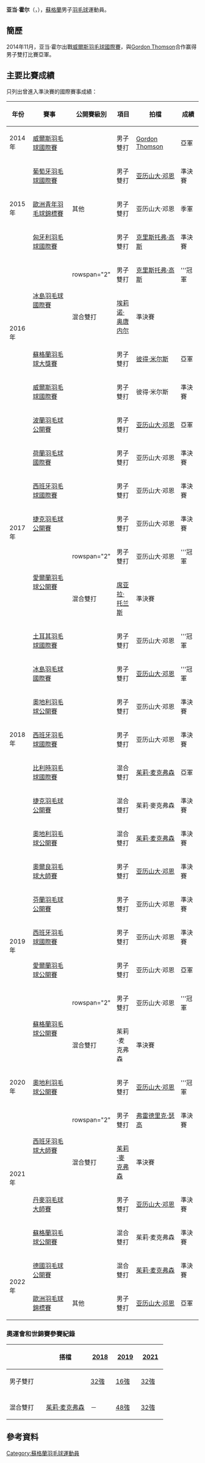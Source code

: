 {{noteTA|G1=Badminton}}
{{Infobox 羽球選手
| playername              = 亚当·霍尔<br/>{{lang|en|Adam Hall}}
| image                   = 
| size                    = 
| caption                 = 
| birth_name              = 
| date_of_birth           = {{birth_date_and_age|1996|2|12}}
| place_of_birth          = {{SCO}}[[歐文_(蘇格蘭)|歐文]]
| height                  = {{height|m=1.87}}
| weight                  = 
| event                   = 男子單打、男子雙打、混合雙打
| country                 = {{SCO}}
| years_active            = 
| handedness              = 右手
| coach                   = 
| highest_ranking         = 第212位（男雙-[[亚历山大·邦德|邦德]]）
| date_of_highest_ranking = 2015年4月16日<ref name="ranking">[http://bwfcontent.tournamentsoftware.com/ranking/player.aspx?id=9494&player=362684 BWF World Ranking - Ranking of Adam HALL (85159)]{{en}}</ref>
| current_ranking         = 第1714位（男單）<br/>第271位（男雙-[[Gordon_Thomson|Thomson]]）<br/>第299位（男雙-[[罗伯·布莱尔|布莱尔]]）<br/>第475位（男雙-[[亚历山大·邓恩|邓恩]]）<br/>第672位（男雙-[[马修·卡德尔|卡德尔]]）<br/>第708位（男雙-[[Gregory_Mairs|Mairs]]）<br/>第239位（混雙-[[茱莉·麦克弗森|麦克弗森]]）<br/>第774位（混雙-[[凯特琳·普林格尔|普林格尔]]）<br/>第1046位（混雙-[[丽贝卡·芬德利|芬德利]]）
| date_of_current_ranking = 2015年8月6日<ref>[http://bwfcontent.tournamentsoftware.com/ranking/category.aspx?id=9494&category=472 BWF World Ranking - BWF世界排名榜 (8/6/2015) - Men's singles] {{Wayback|url=http://bwfcontent.tournamentsoftware.com/ranking/category.aspx?id=9494&category=472 |date=20200323170344 }}{{en}}</ref><ref>[http://bwfcontent.tournamentsoftware.com/ranking/category.aspx?id=9494&category=474 BWF World Ranking - BWF世界排名榜 (8/6/2015) - Men's doubles] {{Wayback|url=http://bwfcontent.tournamentsoftware.com/ranking/category.aspx?id=9494&category=474 |date=20200323170349 }}{{en}}</ref><ref>[http://bwfcontent.tournamentsoftware.com/ranking/category.aspx?id=9494&category=476 BWF World Ranking - BWF世界排名榜 (8/6/2015) - Mixed doubles] {{Wayback|url=http://bwfcontent.tournamentsoftware.com/ranking/category.aspx?id=9494&category=476 |date=20200417074119 }}{{en}}</ref>
| played                  = 5勝–10負（男單）<br/>88勝–51負（男雙）<br/>36勝–40負（混雙）
| titles                  = 
| bwf_profile             = AF610B05-D057-4C84-B769-25A636A67636
| bwf_id                  = 85159
| updated                 = 2015年8月7日
}}
{{MedalTableTop|width=286px}}
{{MedalSport | 男子[[羽毛球|羽毛球]]}}
{{MedalCountry | {{SCO}}}}
{{MedalCompetition | [[歐洲羽毛球錦標賽|歐洲羽毛球錦標賽]]}}
{{MedalSilver| [[2022年歐洲羽毛球錦標賽|2022年 馬德里]] | 男子雙打 }}
{{MedalCompetition | [[歐洲青年羽毛球錦標賽|歐洲青年羽毛球錦標賽]]}}
{{MedalBronze| [[2015年歐洲青年羽毛球錦標賽|2015年 盧賓]] | 男子雙打 }}
{{MedalBottom}}
'''亚当·霍尔'''（{{lang-en|Adam Hall}}，{{bd|1996年|2月12日||}}），[[蘇格蘭|蘇格蘭]]男子[[羽毛球|羽毛球]]運動員。

==簡歷==
2014年11月，亚当·霍尔出戰[[2014年威爾斯羽毛球國際賽|威爾斯羽毛球國際賽]]，與[[Gordon_Thomson|Gordon Thomson]]合作赢得男子雙打比賽亞軍。

==主要比賽成績==
只列出曾進入準決賽的國際賽事成績：
{| class=wikitable style="text-align:center; font-size:small;" 
!width="50"|年份
!width="180"|賽事
!width="80"|公開賽級別
!width="60"|項目
!width="140"|拍檔
!width="50"|成績
|-
!rowspan="1"|2014年
|[[2014年威爾斯羽毛球國際賽|威爾斯羽毛球國際賽]]
|{{BWFIC}}
|男子雙打
|[[Gordon_Thomson|Gordon Thomson]]
|bgcolor="silver"|亞軍
|-
!rowspan="3"|2015年
|[[2015年葡萄牙羽毛球國際賽|葡萄牙羽毛球國際賽]]
|{{BWFIS}}
|男子雙打
|[[亚历山大·邓恩|亚历山大·邓恩]]
|bgcolor="#b8860b"|準決賽
|-
|[[2015年歐洲青年羽毛球錦標賽|歐洲青年羽毛球錦標賽]]
|其他
|男子雙打
|亚历山大·邓恩
|bgcolor="#b8860b"|季軍
|-
|[[2015年匈牙利羽毛球國際賽|匈牙利羽毛球國際賽]]
|{{BWFIS}}
|男子雙打
|{{flagicon|ENG}} [[克里斯托弗·高斯|克里斯托弗·高斯]]
|bgcolor="#b8860b"|準決賽
|-
!rowspan="4"|2016年
|rowspan="2"|[[2016年冰島羽毛球國際賽|冰島羽毛球國際賽]]
|rowspan="2" {{BWFIS}}
|男子雙打
|{{flagicon|ENG}} [[克里斯托弗·高斯|克里斯托弗·高斯]]
|bgcolor="gold"|'''冠軍
|-
|混合雙打
|[[埃莉诺·奥唐内尔|埃莉诺·奥唐内尔]]
|bgcolor="#b8860b"|準決賽
|-
|[[2016年蘇格蘭羽毛球大獎賽|蘇格蘭羽毛球大獎賽]]
|{{BWFGP}}
|男子雙打
|{{flagicon|ENG}} [[彼得·米尔斯|彼得·米尔斯]]
|bgcolor="silver"|亞軍
|-
|[[2016年威爾斯羽毛球國際賽|威爾斯羽毛球國際賽]]
|{{BWFIC}}
|男子雙打
|{{flagicon|ENG}} 彼得·米尔斯
|bgcolor="#b8860b"|準決賽
|-
!rowspan="7"|2017年
|[[2017年波蘭羽毛球公開賽|波蘭羽毛球公開賽]]
|{{BWFIC}}
|男子雙打
|[[亚历山大·邓恩|亚历山大·邓恩]]
|bgcolor="silver"|亞軍
|-
|[[2017年荷蘭羽毛球國際賽|荷蘭羽毛球國際賽]]
|{{BWFIS}}
|男子雙打
|亚历山大·邓恩
|bgcolor="#b8860b"|準決賽
|-
|[[2017年西班牙羽毛球國際賽|西班牙羽毛球國際賽]]
|{{BWFIC}}
|男子雙打
|亚历山大·邓恩
|bgcolor="#b8860b"|準決賽
|-
|[[2017年捷克羽毛球公開賽|捷克羽毛球公開賽]]
|{{BWFIC}}
|男子雙打
|亚历山大·邓恩
|bgcolor="#b8860b"|準決賽
|-
|rowspan="2"|[[2017年愛爾蘭羽毛球公開賽|愛爾蘭羽毛球公開賽]]
|rowspan="2" {{BWFIS}}
|男子雙打
|亚历山大·邓恩
|bgcolor="gold"|'''冠軍
|-
|混合雙打
|[[席亚拉·托兰斯|席亚拉·托兰斯]]
|bgcolor="#b8860b"|準決賽
|-
|[[2017年土耳其羽毛球國際賽|土耳其羽毛球國際賽]]
|{{BWFIS}}
|男子雙打
|亚历山大·邓恩
|bgcolor="gold"|'''冠軍
|-
!rowspan="5"|2018年
|[[2018年冰島羽毛球國際賽|冰島羽毛球國際賽]]
|{{BWFIS}}
|男子雙打
|[[亚历山大·邓恩|亚历山大·邓恩]]
|bgcolor="gold"|'''冠軍
|-
|[[2018年奧地利羽毛球公開賽|奧地利羽毛球公開賽]]
|{{BWFIC}}
|男子雙打
|亚历山大·邓恩
|bgcolor="#b8860b"|準決賽
|-
|[[2018年西班牙羽毛球國際賽|西班牙羽毛球國際賽]]
|{{BWFIC}}
|男子雙打
|亚历山大·邓恩
|bgcolor="#b8860b"|準決賽
|-
|[[2018年比利時羽毛球國際賽|比利時羽毛球國際賽]]
|{{BWFIC}}
|混合雙打
|[[茱莉·麦克弗森|茱莉·麦克弗森]]
|bgcolor="silver"|亞軍
|-
|[[2018年捷克羽毛球公開賽|捷克羽毛球公開賽]]
|{{BWFIC}}
|混合雙打
|茱莉·麥克弗森
|bgcolor="#b8860b"|準決賽
|-
!rowspan="7"|2019年
|[[2019年奧地利羽毛球公開賽|奧地利羽毛球公開賽]]
|{{BWFIC}}
|混合雙打
|[[茱莉·麦克弗森|茱莉·麦克弗森]]
|bgcolor="#b8860b"|準決賽
|-
|[[2019年奧爾良羽毛球大師賽|奧爾良羽毛球大師賽]]
|{{BWF100}}
|男子雙打
|[[亚历山大·邓恩|亚历山大·邓恩]]
|bgcolor="#b8860b"|準決賽
|-
|[[2019年芬蘭羽毛球公開賽|芬蘭羽毛球公開賽]]
|{{BWFIC}}
|男子雙打
|亚历山大·邓恩
|bgcolor="#b8860b"|準決賽
|-
|[[2019年西班牙羽毛球國際賽|西班牙羽毛球國際賽]]
|{{BWFIC}}
|男子雙打
|亚历山大·邓恩
|bgcolor="#b8860b"|準決賽
|-
|[[2019年愛爾蘭羽毛球公開賽|愛爾蘭羽毛球公開賽]]
|{{BWFIC}}
|男子雙打
|亚历山大·邓恩
|bgcolor="silver"|亞軍
|-
|rowspan="2"|[[2019年蘇格蘭羽毛球公開賽|蘇格蘭羽毛球公開賽]]
|rowspan="2" {{BWFIC}}
|男子雙打
|亚历山大·邓恩
|bgcolor="gold"|'''冠軍
|-
|混合雙打
|茱莉·麦克弗森
|bgcolor="#b8860b"|準決賽
|-
!rowspan="1"|2020年
|[[2020年奧地利羽毛球公開賽|奧地利羽毛球公開賽]]
|{{BWFIC}}
|男子雙打
|[[亚历山大·邓恩|亚历山大·邓恩]]
|bgcolor="gold"|'''冠軍
|-
!rowspan="4"|2021年
|rowspan="2"|[[2021年西班牙羽毛球大師賽|西班牙羽毛球大師賽]]
|rowspan="2" {{BWF300}}
|男子雙打
|{{flagicon|DEN}} [[弗雷德里克·瑟高|弗雷德里克·瑟高]]
|bgcolor="#b8860b"|準決賽
|-
|混合雙打
|[[茱莉·麥克弗森|茱莉·麥克弗森]]
|bgcolor="#b8860b"|準決賽
|-
|[[2021年丹麥羽毛球大師賽|丹麥羽毛球大師賽]]
|{{BWFIC}}
|男子雙打
|[[亚历山大·邓恩|亚历山大·邓恩]]
|bgcolor="#b8860b"|準決賽
|-
|[[2021年蘇格蘭羽毛球公開賽|蘇格蘭羽毛球公開賽]]
|{{BWFIC}}
|混合雙打
|茱莉·麦克弗森
|bgcolor="#b8860b"|準決賽
|-
!rowspan="2"|2022年
|[[2022年德國羽毛球公開賽|德國羽毛球公開賽]]
|{{BWF300}}
|混合雙打
|[[茱莉·麦克弗森|茱莉·麦克弗森]]
|bgcolor="#b8860b"|準決賽
|-
|[[2022年歐洲羽毛球錦標賽|歐洲羽毛球錦標賽]]
|其他
|男子雙打
|[[亚历山大·邓恩|亚历山大·邓恩]]
|bgcolor="silver"|亞軍
|}
{{BWF賽事級別索引}}

===奧運會和世錦賽參賽紀錄===
{| class=wikitable style="text-align:center; font-size:small;" 
!
!搭檔
!width="50"|[[2018年世界羽毛球錦標賽|2018]]
!width="50"|[[2019年世界羽毛球錦標賽|2019]]
!width="50"|[[2021年世界羽毛球錦標賽|2021]]
|-
!width="80"|男子雙打
|align="left"|{{nowrap|[[亚历山大·邓恩|亚历山大·邓恩]]}}
|[[2018年世界羽毛球錦標賽男子雙打項目|32強]]
|[[2019年世界羽毛球錦標賽男子雙打項目|16強]]
|[[2021年世界羽毛球錦標賽男子雙打項目|32強]]
|-
|
|-
!width="80"|混合雙打
|align="left"|[[茱莉·麦克弗森|茱莉·麦克弗森]]
|－
|[[2019年世界羽毛球錦標賽混合雙打項目|48強]]
|[[2021年世界羽毛球錦標賽混合雙打項目|32強]]
|}

==參考資料==
{{Reflist}}

{{DEFAULTSORT:Hall, Adam}}
[[Category:蘇格蘭羽毛球運動員|Category:蘇格蘭羽毛球運動員]]